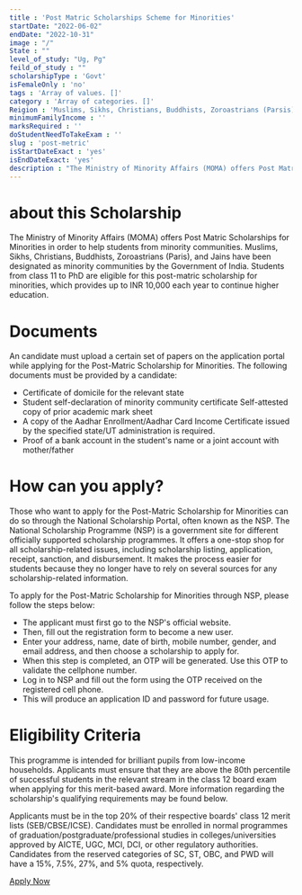 ```yaml
---
title : 'Post Matric Scholarships Scheme for Minorities'
startDate: "2022-06-02"
endDate: "2022-10-31"
image : "/"
State : ""
level_of_study: "Ug, Pg"
feild_of_study : ""
scholarshipType : 'Govt'
isFemaleOnly : 'no'
tags : 'Array of values. []'
category : 'Array of categories. []'
Reigion : 'Muslims, Sikhs, Christians, Buddhists, Zoroastrians (Parsis) and Jains'
minimumFamilyIncome : ''
marksRequired : ''
doStudentNeedToTakeExam : ''
slug : 'post-metric'
isStartDateExact : 'yes'
isEndDateExact: 'yes'
description : "The Ministry of Minority Affairs (MOMA) offers Post Matric Scholarships for Minorities in order to help students from minority communities. Muslims, Sikhs, Christians, Buddhists, Zoroastrians"
---
```


# about this Scholarship
The Ministry of Minority Affairs (MOMA) offers Post Matric Scholarships for Minorities in order to help students from minority communities. Muslims, Sikhs, Christians, Buddhists, Zoroastrians (Paris), and Jains have been designated as minority communities by the Government of India. Students from class 11 to PhD are eligible for this post-matric scholarship for minorities, which provides up to INR 10,000 each year to continue higher education.


# Documents

An candidate must upload a certain set of papers on the application portal while applying for the Post-Matric Scholarship for Minorities. The following documents must be provided by a candidate:

 - Certificate of domicile for the relevant state
 - Student self-declaration of minority community certificate Self-attested copy of prior academic mark sheet
 - A copy of the Aadhar Enrollment/Aadhar Card Income Certificate issued by the specified state/UT administration is required.
 - Proof of a bank account in the student's name or a joint account with mother/father



# How can you apply?
Those who want to apply for the Post-Matric Scholarship for Minorities can do so through the National Scholarship Portal, often known as the NSP. The National Scholarship Programme (NSP) is a government site for different officially supported scholarship programmes. It offers a one-stop shop for all scholarship-related issues, including scholarship listing, application, receipt, sanction, and disbursement. It makes the process easier for students because they no longer have to rely on several sources for any scholarship-related information.


To apply for the Post-Matric Scholarship for Minorities through NSP, please follow the steps below:

 - The applicant must first go to the NSP's official website.
 - Then, fill out the registration form to become a new user.
 - Enter your address, name, date of birth, mobile number, gender, and email address, and then choose a scholarship to apply for.
 - When this step is completed, an OTP will be generated. Use this OTP to validate the cellphone number.
 - Log in to NSP and fill out the form using the OTP received on the registered cell phone.
 - This will produce an application ID and password for future usage.

# Eligibility Criteria

This programme is intended for brilliant pupils from low-income households. Applicants must ensure that they are above the 80th percentile of successful students in the relevant stream in the class 12 board exam when applying for this merit-based award. More information regarding the scholarship's qualifying requirements may be found below.


Applicants must be in the top 20% of their respective boards' class 12 merit lists (SEB/CBSE/ICSE).
Candidates must be enrolled in normal programmes of graduation/postgraduate/professional studies in colleges/universities approved by AICTE, UGC, MCI, DCI, or other regulatory authorities.
Candidates from the reserved categories of SC, ST, OBC, and PWD will have a 15%, 7.5%, 27%, and 5% quota, respectively.

[Apply Now](https://www.minorityaffairs.gov.in/show_content.php?lang=1&level=2&ls_id=670&lid=826)